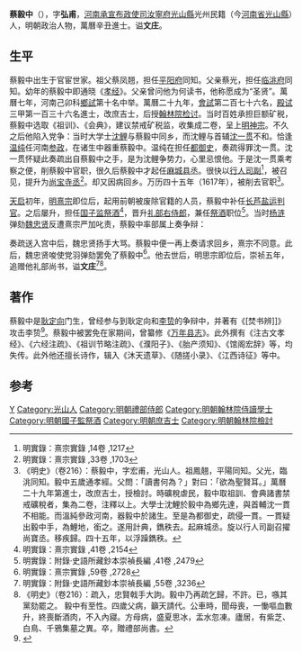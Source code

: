 {{Otheruses|other=名为蔡弘甫的其他人物|蔡弘甫}}
{{Otheruses|other=名为蔡文庄的其他人物|蔡文庄}}
{{明清人物信息框
| 姓名 = 蔡毅中
| 原名 =
| 圖片名稱= 
| 圖片大小 = 
| 圖片說明 = 
| 最高職務 = 禮部右侍郎兼翰林院侍讀學士
| 屆數 = 
| 國家 = 大明
| 前任 = 
| 繼任 = 
| 爵位 =
| 籍貫 = [[北直隶|北直隶]][[高阳县|高阳县]]
| 族裔 = 漢族
| 旗籍 = 
| 字號 = 字'''弘甫'''，号'''中山'''
| 諡號 = 文庄
| 出生日期 = [[隆庆_(明朝)|隆庆]]元年（1567年）
| 出生地點 = [[河南承宣布政使司|河南承宣布政使司]][[汝寧府|汝寧府]][[光山縣|光山縣]]
| 逝世日期 = [[崇祯|崇祯]]四年（1631年）
| 逝世地點 = [[河南承宣布政使司|河南承宣布政使司]][[汝寧府|汝寧府]][[光山縣|光山縣]]
| 墓葬 =
| 配偶 =
| 親屬 = [[蔡鳳翹|蔡鳳翹]]（祖），正德庚午舉人，平陽府丞<br />[[蔡光|蔡光]]（父），嘉靖己酉舉人，臨洮府府丞
| 出身 = 
*萬曆二十九年辛丑科同进士出身
| 經歷 = 
| 著作 =
}}
'''蔡毅中'''（{{bd|1567年||1631年}}），字'''弘甫'''，[[河南承宣布政使司|河南承宣布政使司]][[汝寧府|汝寧府]][[光山縣|光山縣]]光州民籍（今[[河南省|河南省]][[光山縣|光山縣]]）人，明朝政治人物，萬曆辛丑進士。谥'''文庄'''。

== 生平 ==
蔡毅中出生于官宦世家。祖父蔡凤翘，担任[[平阳府|平阳府]]同知。父亲蔡光，担任[[临洮府|临洮府]]同知。幼年的蔡毅中即通晓《[[孝经|孝经]]》。父亲曾问他为何读书，他称愿成为“圣贤”。萬曆七年，河南己卯科[[鄉試|鄉試]]第十名中举。萬曆二十九年，[[會試|會試]]第二百七十六名，[[殿试|殿试]]三甲第一百三十六名進士，改庶吉士，后授[[翰林院|翰林院]][[检讨|检讨]]。当时百姓承担巨额矿税，蔡毅中选取《祖训》、《会典》，建议禁戒矿税监，收集成二卷，呈上[[明神宗|明神宗]]。不久之后他陷入党争：当时大学士[[沈鲤|沈鲤]]与蔡毅中同乡，而沈鲤与首辅[[沈一贯|沈一贯]]不和。恰逢[[温纯|温纯]]任河南[[参政|参政]]，在诸生中器重蔡毅中。温纯在担任[[都御史|都御史]]，奏疏得罪沈一贯。沈一贯怀疑此奏疏出自蔡毅中之手，是为沈鲤争势力，心里忌恨他。于是沈一贯乘考察之便，削蔡毅中官职，很久后蔡毅中才起任[[麻城|麻城]][[县丞|县丞]]。很快以[[行人司副|行人司副]]<ref>明實錄：熹宗實錄 ,14卷 ,1217</ref>，被召见，提升为[[尚宝寺丞|尚宝寺丞]]<ref>明實錄：熹宗實錄 ,33卷 ,1703</ref>。却又因病回乡。万历四十五年（1617年），被削去官职<ref>《明史》（卷216）：蔡毅中，字宏甫，光山人。祖鳳翹，平陽同知。父光，臨洮同知。毅中五歲通孝經。父問：「讀書何為？」對曰：「欲為聖賢耳。」萬曆二十九年第進士，改庶吉士，授檢討。時礦稅虐民，毅中取祖訓、會典諸書禁戒礦稅者，集為二卷，注釋以上。大學士沈鯉於毅中為鄉先達，與首輔沈一貫不相能。而溫純參政河南，器毅中於諸生。至是為都御史，疏侵一貫。一貫疑出毅中手，為鯉地，銜之。遂用計典，鐫秩去。起麻城丞。旋以行人司副召擢尚寶丞。移疾歸。四十五年，以浮躁鐫秩。</ref>。

[[天启|天启]]初年，[[明熹宗|明熹宗]]即位后，起用前朝被废除官籍的人员，蔡毅中补任[[长芦|长芦]][[盐运判官|盐运判官]]。之后屡升，担任[[国子监祭酒|国子监祭酒]]<ref>明實錄：熹宗實錄 ,41卷 ,2154</ref>，晋升[[礼部右侍郎|礼部右侍郎]]，兼任[[祭酒|祭酒]]职位<ref>明實錄：附錄‧史語所藏鈔本崇禎長編 ,41卷 ,2479</ref>。当时[[杨涟|杨涟]]弹劾[[魏忠贤|魏忠贤]]反遭熹宗严加叱责，蔡毅中率部属上奏争辩：

{{Cquote|学校本是天下公论产生的地方。我正向诸生们讲授《为君难》此书，忽然接到杨涟弹劾魏忠贤的奏疏，合计学监师生一千余人在内，无不拍手称快。皇上不将他的奏疏下发给九卿，却称一切朝政都要亲自裁决，视奸诈的宦官为忠良，全体国子监师生无不扪心忧愁叹息。我思虑三代之后，汉、隋、唐、宋的诸位君主，他们受当权宦官的祸害和处置当权宦官的办法，《[[明通鉴|明通鉴]]》都有记载。我朝诸位圣君遭受当权宦官的祸害，与处置当权宦官的办法，[[明实录|实录]]中也有记载；我都不必多说。只选取至近至亲的，如[[明武宗|武宗]]处置[[刘瑾|刘瑾]]，[[明神宗|神宗]]处置[[冯保|冯保]]这两事，希望皇上遵循此法。刘瑾在武宗的左右，言听计从，武宗一听到大臣们的弹劾奏章，就半夜起身，抓住后杀了他。神宗登基刚十岁，冯保在左右扶持，尽心竭力。后来稍逞威作福，御史们上奏弹劾，还没听到全朝廷大臣的奏疏，神宗就不动声色地让冯保去戌守南京。

现在魏忠贤没有冯保般的功绩，却极尽刘瑾的罪恶。二十四条罪状，没有一条不该追究。全朝的大臣们想在朝见后，跪地等待圣旨，魏忠贤却要皇上进后宫，不礼遇群臣。现在又想在皇上视学之日，群臣和太学的学生们当面叩拜陈书请求皇上，但是您却漫不经心。几天来，只要涉及魏忠贤的奏疏，都留在宫中扣住，这样隐瞒遮蔽，其中的情形能猜测吗？请将杨涟的奏疏下发给九卿科道，继续公开追究问询，即使不像刘瑾那般诛杀，却按冯保的办法惩处，则皇上恩威并举，与神宗相媲美。<ref>《明史》（卷216）：天啟初，大起廢籍，補長蘆鹽運判官。屢遷國子祭酒，擢禮部右侍郎，仍領祭酒事。楊漣劾魏忠賢得嚴旨，毅中率其屬抗疏言： 學校者，天下公議所從出也。臣正與諸生講「為君難」一書，忽接楊漣劾忠賢疏，合監師生千有餘人無不鼓掌稱慶。乃皇上不下其奏於九卿，而謂一切朝政皆親裁，以奸璫為忠，代之受過，合監師生無不捫心愁歎不已也。臣惟三代以後，漢、隋、唐、宋諸君，其受權璫之害與處權璫之法，載在通鑑。我朝列聖受權璫之害與處權璫之法，載在實錄。臣皆不必多言。但取至近至親如武宗之處劉瑾，神宗之處馮保二事，願皇上遵之。瑾在武宗左右，言聽計從，一聞諸臣劾奏，夜半自起，擒而殺之。神宗臨御方十齡，保左右扶持，盡心竭力。既而少作威福，臺省劾奏，未聞舉朝公疏，神祖遂不動聲色而戍保於南京。 今忠賢無保之功，而極瑾之惡。二十四罪，無一不當悉究。舉朝羣臣欲於朝罷，跪以候旨，忠賢遂要皇上入宮，不禮羣臣。今又欲於視學之日，羣臣及太學諸生面叩陳請矣，而皇上漫不經意。數日以來，但有及忠賢者，留中不發，如此蒙蔽，其中寧可測哉。乞將漣疏發九卿科道從公究問，即不加劉瑾之誅，而以處馮保之法懲之，則恩威並著，與神祖媲美矣。</ref>}}

奏疏送入宫中后，魏忠贤扬手大骂。蔡毅中便一再上奏请求回乡，熹宗不同意。此后，魏忠贤唆使党羽弹劾罢免了蔡毅中<ref>明實錄：熹宗實錄 ,59卷 ,2728</ref>。他去世后，明思宗即位后，崇祯五年，追赠他礼部尚书，谥'''文庄'''<ref>明實錄：附錄‧史語所藏鈔本崇禎長編 ,55卷 ,3236</ref><ref>《明史》（卷216）：疏入，忠賢戟手大訽。毅中乃再疏乞歸，不許。已，嗾其黨劾罷之。 毅中有至性。四歲父病，籲天請代。公車時，聞母喪，一慟嘔血數升，終喪斷酒肉，不入內寢。方母病，盛夏思冰，盂水忽凍。廬居，有紫芝、白鳥、千鴉集墓之異。卒，贈禮部尚書。</ref>。

==著作 ==
蔡毅中是[[耿定向|耿定向]]门生，曾经参与到耿定向和[[李贽|李贽]]的争辩中，并著有《[焚书辨]]》攻击李贽<ref name="李贽工人理论组1975">{{cite book|author1=李贽|author2=北京市第一机床厂. 工人理论组|author3=北京大学. 中文系. 文学专业. 七二级工农兵学员|title=李贽文選讀|url=http://books.google.com/books?id=0oBkAAAAIAAJ|year=1975|publisher=人民文学出版社|page=3}}</ref>。蔡毅中被罢免在家期间，曾纂修《[[万年县志|万年县志]]》。此外撰有《注古文孝经》、《六经注疏》、《祖训节略注疏》、《濮阳子》、《胎产须知》、《馆阁宏辞》等，均失传。此外他还擅长诗作，辑入《沐天遗草》、《随搓小录》、《江西诗征》等中。

==参考==
{{reflist|2}}

{{萬曆二十九年辛丑科殿試金榜}}

{{Authority control}}

{{DEFAULTSORT:}}
[[Category:蔡姓|Y]]
[[Category:光山人|Category:光山人]]
[[Category:明朝禮部侍郎|Category:明朝禮部侍郎]]
[[Category:明朝翰林院侍讀學士|Category:明朝翰林院侍讀學士]]
[[Category:明朝國子監祭酒|Category:明朝國子監祭酒]]
[[Category:明朝庶吉士|Category:明朝庶吉士]]
[[Category:明朝翰林院檢討|Category:明朝翰林院檢討]]